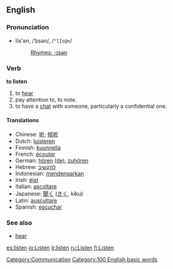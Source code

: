 ==English==
===Pronunciation===
*lĭs'ən, /ˈlɪsən/, /<tt>"lIs@n</tt>/
*:[[Rhymes:English:-ɪsən|Rhymes: -ɪsən]]

=== Verb ===
'''to listen'''

#to [[hear]]
#pay attention to, to note.
#to have a [[chat]] with someone, particularly a confidential one.

==== Translations ====
*Chinese: [[听]]; [[倾听]]
*Dutch: [[luisteren]]
*Finnish: [[kuunnella]]
*French: [[écouter]]
*German: [[hören]] [[:de:hören|(de)]], [[zuhören]]
*Hebrew: [[להקשיב]]
*Indonesian: [[dengar|mendengarkan]]
*Irish: [[éist]]
*Italian: [[ascoltare]]
*Japanese: [[聞く]] ([[きく]], kiku)
*Latin: [[auscultare]]
*Spanish: [[escuchar]]

===See also===
*[[hear]]

[[Category:Communication]]
[[Category:100 English basic words]]

[[es:listen]]
[[io:Listen]]
[[it:listen]]
[[ru:Listen]]
[[fi:Listen]]